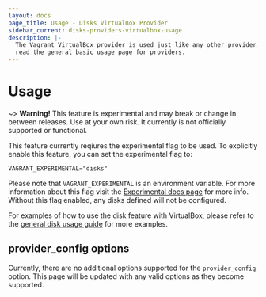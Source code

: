 ```yaml
---
layout: docs
page_title: Usage - Disks VirtualBox Provider
sidebar_current: disks-providers-virtualbox-usage
description: |-
  The Vagrant VirtualBox provider is used just like any other provider. Please
  read the general basic usage page for providers.
---
```


# Usage

~> **Warning!** This feature is experimental and may break or
change in between releases. Use at your own risk. It currently is not officially
supported or functional.

This feature currently reqiures the experimental flag to be used. To explicitly enable this feature, you can set the experimental flag to:

```
VAGRANT_EXPERIMENTAL="disks"
```

Please note that `VAGRANT_EXPERIMENTAL` is an environment variable. For more
information about this flag visit the [Experimental docs page](/docs/experimental/)
for more info. Without this flag enabled, any disks defined will not be configured.

For examples of how to use the disk feature with VirtualBox, please refer to the
[general disk usage guide](/docs/disks/usage.html) for more examples.

## provider_config options

Currently, there are no additional options supported for the `provider_config` option.
This page will be updated with any valid options as they become supported.
